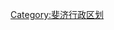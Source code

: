 {{Navbox
|name   = 斐济行政区划
|title  = [[斐济行政区划]]
|image  = 
|style  = 
|state  = autocollapsed
|top    = 
|group1 = [[中央大区 (斐济)|中央大区]]
|list1  = [[納莫西省]] · [[奈塔西里省]] · [[雷瓦省]] · [[塞魯阿省]] · [[泰萊武省]]
|group2 = [[西部大区]]
|list2  = [[巴省]] · [[那德羅加諾沃薩省]] · [[拉省]]
|group3= [[北部大区]]
|list3=  [[布阿省]] · [[卡考德罗韦省]] · [[馬庫阿塔省]]
|group4= [[东部大区]]
|list4=  [[坎達武省]] · [[劳省]] · [[洛迈维提省]]
|group5= 属地
|list5= [[罗图马]]
|bottom  = 
}}
[[Category:斐济行政区划]]